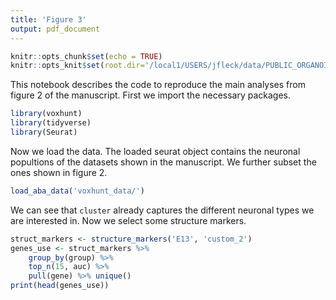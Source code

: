 ```yaml
---
title: 'Figure 3'
output: pdf_document
---
```


```r
knitr::opts_chunk$set(echo = TRUE)
knitr::opts_knit$set(root.dir='/local1/USERS/jfleck/data/PUBLIC_ORGANOIDS')
```

This notebook describes the code to reproduce the main analyses from figure 2 of the manuscript. First we import the necessary packages.

```r
library(voxhunt)
library(tidyverse)
library(Seurat)
```

Now we load the data. The loaded seurat object contains the neuronal popultions of the datasets shown in the manuscript. We further subset the ones shown in figure 2.

```r
load_aba_data('voxhunt_data/')
```

We can see that `cluster` already captures the different neuronal types we are interested in. Now we select some structure markers.

```r
struct_markers <- structure_markers('E13', 'custom_2')
genes_use <- struct_markers %>% 
    group_by(group) %>% 
    top_n(15, auc) %>% 
    pull(gene) %>% unique()
print(head(genes_use))
```


